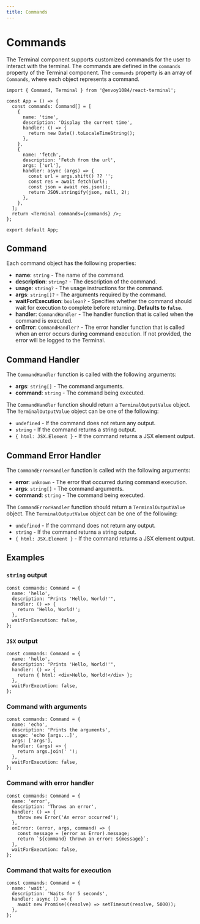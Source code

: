 ```yaml
---
title: Commands
---
```


# Commands

The Terminal component supports customized commands for the user to interact with the terminal. The commands are defined in the `commands` property of the Terminal component. The `commands` property is an array of `Commands`, where each object represents a command.

```tsx
import { Command, Terminal } from '@envoy1084/react-terminal';

const App = () => {
  const commands: Command[] = [
    {
      name: 'time',
      description: 'Display the current time',
      handler: () => {
        return new Date().toLocaleTimeString();
      },
    },
    {
      name: 'fetch',
      description: 'Fetch from the url',
      args: ['url'],
      handler: async (args) => {
        const url = args.shift() ?? '';
        const res = await fetch(url);
        const json = await res.json();
        return JSON.stringify(json, null, 2);
      },
    },
  ];
  return <Terminal commands={commands} />;
};

export default App;
```

## Command

Each command object has the following properties:

- **name**: `string` - The name of the command.
- **description**: `string?` - The description of the command.
- **usage**: `string?` - The usage instructions for the command.
- **args**: `string[]?` - The arguments required by the command.
- **waitForExecution**: `boolean?` - Specifies whether the command should wait for execution to complete before returning. **Defaults to `false`**.
- **handler**: `CommandHandler` - The handler function that is called when the command is executed.
- **onError**: `CommandHandler?` - The error handler function that is called when an error occurs during command execution. If not provided, the error will be logged to the Terminal.

## Command Handler

The `CommandHandler` function is called with the following arguments:

- **args**: `string[]` - The command arguments.
- **command**: `string` - The command being executed.

The `CommandHandler` function should return a `TerminalOutputValue` object. The `TerminalOutputValue` object can be one of the following:

- `undefined` - If the command does not return any output.
- `string` - If the command returns a string output.
- `{ html: JSX.Element }` - If the command returns a JSX element output.

## Command Error Handler

The `CommandErrorHandler` function is called with the following arguments:

- **error**: `unknown` - The error that occurred during command execution.
- **args**: `string[]` - The command arguments.
- **command**: `string` - The command being executed.

The `CommandErrorHandler` function should return a `TerminalOutputValue` object. The `TerminalOutputValue` object can be one of the following:

- `undefined` - If the command does not return any output.
- `string` - If the command returns a string output.
- `{ html: JSX.Element }` - If the command returns a JSX element output.

## Examples

### `string` output

```tsx
const commands: Command = {
  name: 'hello',
  description: "Prints 'Hello, World!'",
  handler: () => {
    return 'Hello, World!';
  },
  waitForExecution: false,
};
```

### `JSX` output

```tsx
const commands: Command = {
  name: 'hello',
  description: "Prints 'Hello, World!'",
  handler: () => {
    return { html: <div>Hello, World!</div> };
  },
  waitForExecution: false,
};
```

### Command with arguments

```tsx
const commands: Command = {
  name: 'echo',
  description: 'Prints the arguments',
  usage: 'echo [args...]',
  args: ['args'],
  handler: (args) => {
    return args.join(' ');
  },
  waitForExecution: false,
};
```

### Command with error handler

```tsx
const commands: Command = {
  name: 'error',
  description: 'Throws an error',
  handler: () => {
    throw new Error('An error occurred');
  },
  onError: (error, args, command) => {
    const message = (error as Error).message;
    return `${command} thrown an error: ${message}`;
  },
  waitForExecution: false,
};
```

### Command that waits for execution

```tsx
const commands: Command = {
  name: 'wait',
  description: 'Waits for 5 seconds',
  handler: async () => {
    await new Promise((resolve) => setTimeout(resolve, 5000));
  },
};
```
